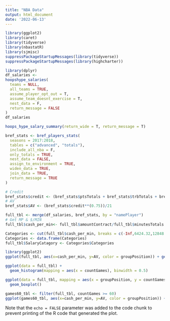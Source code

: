 ---
title: "NBA Data"
output: html_document
date: '2022-06-13'
---

```{r setup, include=FALSE}
library(ggplot2)
library(caret)
library(tidyverse)
library(nbastatR)
library(sjmisc)
suppressPackageStartupMessages(library(tidyverse))
suppressPackageStartupMessages(library(highcharter))
```



```{r Salary, echo = FALSE}
library(dplyr)
df_salaries <-
hoopshype_salaries(
  teams = NULL,
  all_teams = TRUE,
  assume_player_opt_out = T,
  assume_team_doesnt_exercise = T,
  nest_data = F,
  return_message = FALSE
)
df_salaries
```




```{r salary summary}
hoops_hype_salary_summary(return_wide = T, return_message = T)
```




```{r B Ref stats}
bref_stats <- bref_players_stats(
  seasons = 2017:2018,
  tables = c("advanced", "totals"),
  include_all_nba = F,
  only_totals = TRUE,
  nest_data = FALSE,
  assign_to_environment = TRUE,
  widen_data = TRUE,
  join_data = TRUE,
  return_message = TRUE
)
```



```{r Get Credit & AV }
# Credit
bref_stats$credit <- (bref_stats$ptsTotals + bref_stats$trbTotals + bref_stats$astTotals + bref_stats$stlTotals + bref_stats$blkTotals) - (bref_stats$fgaTotals - bref_stats$fgmTotals) - (bref_stats$ftaTotals - bref_stats$ftmTotals) - bref_stats$tovTotals
# AV
bref_stats$AV <- (bref_stats$credit**(0.75))/21
```



```{r Get $/MIN}
full_tbl <- merge(df_salaries, bref_stats, by = "namePlayer")
# Get MP & $/MIN
full_tbl$cash_per_min<- full_tbl$amountContract/full_tbl$minutesTotals
```


```{r}
Categories <- cut(full_tbl$cash_per_min, breaks = c(-Inf,6424.32,12848.64,Inf), labels = c("Low","Medium","High"))
Categories <- data.frame(Categories)
full_tbl$SalaryCatagory <- Categories$Categories
```


```{r cash_per_min vs AV}
library(ggplot2)
ggplot(full_tbl, aes(x=cash_per_min, y=AV, color = groupPosition)) + geom_point()
```

```{r gamesPlayed}
ggplot(data = full_tbl) +
  geom_histogram(mapping = aes(x = countGames), binwidth = 0.5)
```



```{r gamesPlayed by position}
ggplot(data = full_tbl, mapping = aes(x = groupPosition, y = countGames)) +
  geom_boxplot()
```



```{r cash_per_min vs AV}
games60_tbl <- filter(full_tbl, countGames >= 60)
ggplot(games60_tbl, aes(x=cash_per_min, y=AV, color = groupPosition)) + geom_point()
```

Note that the `echo = FALSE` parameter was added to the code chunk to prevent printing of the R code that generated the plot.
